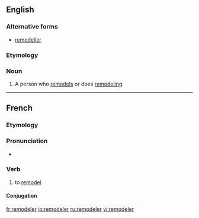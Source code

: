 ==English==

===Alternative forms===
* [[remodeller]]

===Etymology===
{{suffix|remodel|er|lang=en}}

===Noun===
{{en-noun}}

# A person who [[remodel]]s or does [[remodeling]].

----

==French==

===Etymology===
{{prefix|re|modeler|lang=fr}}

===Pronunciation===
* {{IPA|/ʁə.mo.də.le/|lang=fr}}

===Verb===
{{fr-verb}}

# {{label|fr|transitive}} to [[remodel]]

====Conjugation====
{{fr-conj-e-er|remod|l|avoir}}

[[fr:remodeler]]
[[io:remodeler]]
[[ru:remodeler]]
[[vi:remodeler]]